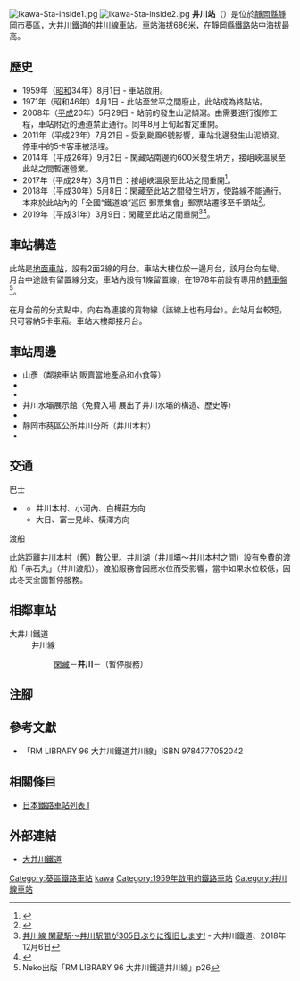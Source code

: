 {{NoteTA|G1=Transport
|T=zh-hans:井川站;zh-hk:井川站;zh-tw:井川車站;
|1=zh-hans:井川站;zh-hk:井川站;zh-tw:井川車站;
}}
{{Infobox station
|公司色 = #ff4f00
|站名 = 井川
|日文原名 = 井川
|平假名 = いかわ
|羅馬拼音 = IKAWA
|副站名 = 
|電報略號 = 
|所在地 = {{JPN}}[[靜岡縣|靜岡縣]][[靜岡市|靜岡市]][[葵區|葵區]]{{Translink|ja|井川村|井川村|井川}}
|座標 = {{coord|35|12|45.01|N|138|13|16.39|E|type:railwaystation_region:JP-24|display=inline,title}}
|車站構造 = [[地面車站|地面車站]]
|月台配置 = 2面2線
|啟用年月日 = 1959年（昭和34年）8月1日
|廢站年月日 = 
|乘客人數 = 118
|上下車人次 = 
|統計年度 = 2017
|轉車 = 
|全寬備註 = 海拔：686米
|adjacent = {{Adjacent stations|system=大井川鐵道|line=井川線|left=閑藏|right=|note-left=5.0km|note-mid=距離[[千頭站|千頭]]25.5km}}
}}
[[File:Ikawa-Sta-inside1.jpg|thumb]]
[[File:Ikawa-Sta-inside2.jpg|thumb]]
'''井川站'''（{{jpn|j=井川駅|hg=いかわえき|rm=Ikawa eki|f=y}}）是位於[[靜岡縣|靜岡縣]][[靜岡市|靜岡市]][[葵區|葵區]]{{Translink|ja|井川村|井川村|井川}}，[[大井川鐵道|大井川鐵道]]的[[井川線|井川線]][[鐵路車站|車站]]。車站海拔686米，在靜岡縣鐵路站中海拔最高。

== 歷史 ==
* 1959年（[[昭和|昭和]]34年）8月1日 - 車站啟用。
* 1971年（昭和46年）4月1日 - 此站至堂平之間廢止，此站成為終點站。
* 2008年（[[平成|平成]]20年）5月29日 - 站前的{{Translink|ja|静岡県道60号南アルプス公園線|靜岡縣道60號南阿爾卑斯公園線}}發生山泥傾瀉。由需要進行復修工程，車站附近的通道禁止通行。同年8月上旬起暫定重開。
* 2011年（平成23年）7月21日 - 受到颱風6號影響，車站北邊發生山泥傾瀉。停車中的5卡客車被活埋。
* 2014年（平成26年）9月2日 - 閑藏站南邊約600米發生坍方，接岨峽溫泉至此站之間暫運營業。
* 2017年（平成29年）3月11日：接岨峽溫泉至此站之間重開<ref name="mynavi">{{Cite news|title=大井川鐵道井川線、接阻峡温泉〜井川間3/11運転再開 - 記念イベントも開催|newspaper=Mynavi新聞|date=2017-01-12|url=http://news.mynavi.jp/news/2017/01/12/372/|accessdate=2018-04-07|language=ja|archive-date=2017-07-08|archive-url=https://web.archive.org/web/20170708144928/http://news.mynavi.jp/news/2017/01/12/372/|dead-url=no}}</ref>。
* 2018年（平成30年）5月8日：閑藏至此站之間發生坍方，使路線不能通行。本來於此站內的「全國“鐵道娘”巡回 郵票集會」郵票站遷移至千頭站<ref>{{Cite press release |title=鉄道むすめスタンプラリーを当分の間、千頭駅に移設します。 |publisher=大井川鐵道 |date=2018年5月10日 |url=http://oigawa-railway.co.jp/archives/14125 |format=PDF |language=ja |accessdate=2018年5月13日 |archiveurl=https://web.archive.org/web/20180513002433/http://oigawa-railway.co.jp/archives/14125 |archivedate=2018年5月13日 |dead-url=no }}</ref>。
*2019年（平成31年）3月9日：閑藏至此站之間重開<ref>[http://oigawa-railway.co.jp/archives/18671 井川線 閑蔵駅〜井川駅間が305日ぶりに復旧します!] {{Wayback|url=http://oigawa-railway.co.jp/archives/18671 |date=20210211062939 }}{{ja icon}}  - 大井川鐵道、2018年12月6日</ref><ref>{{Cite web|website={{Translink|ja|鉄道ファン (雑誌)|鐵道迷 (雜誌)|railf.jp（鐵道新聞）}}|date=2019年3月10日|url=https://railf.jp/news/2019/03/10/200500.html|title=井川線 閑蔵—井川間の運転再開|publisher={{Translink|ja|交友社}}|accessdate=2019年3月11日|language=ja|archive-date=2020年11月26日|archive-url=https://web.archive.org/web/20201126234321/https://railf.jp/news/2019/03/10/200500.html|dead-url=no}}</ref>。

== 車站構造 ==
此站是[[地面車站|地面車站]]，設有2面2線的月台。車站大樓位於一邊月台，該月台向左彎。月台中途設有留置線分支。車站內設有1條留置線，在1978年前設有{{Translink|ja|大井川鉄道DB1形ディーゼル機関車|大井川鐵道DB1形柴油機車|DB1形}}專用的[[轉車盤|轉車盤]]<ref>Neko出版「RM LIBRARY 96 大井川鐵道井川線」p26</ref>。

在月台前的分支點中，向右為連接{{Translink|ja|堂平駅|堂平站}}的貨物線（該線上也有月台）。此站月台較短，只可容納5卡車廂。車站大樓鄰接月台。

== 車站周邊 ==
* 山彥（鄰接車站 販賣當地產品和小食等）
* {{Translink|ja|井川ダム|井川水壩}}
* {{Translink|ja|井川ダム#井川湖と観光|井川水壩#井川湖和觀光|井川湖}}
* 井川水壩展示館（免費入場 展出了井川水壩的構造、歷史等）
* {{Translink|ja|静岡市立井川小中学校|靜岡市立井川小中學|靜岡市立井川小中學}}
* 靜岡市葵區公所井川分所（井川本村）
* {{Translink|ja|静岡県道60号南アルプス公園線|靜岡縣道60號南阿爾卑斯公園線}}

== 交通 ==
;巴士
* '''{{Translink|ja|井川地区自主運行バス|井川地區自主運行巴士}}'''
** 井川本村、小河內、白樺莊方向
** 大日、富士見峠、橫澤方向

;渡船
此站距離井川本村（舊{{Translink|ja|井川村}}）數公里。井川湖（井川壩～井川本村之間）設有免費的渡船「赤石丸」（井川渡船）。渡船服務會因應水位而受影響，當中如果水位較低，因此冬天全面暫停服務。

== 相鄰車站 ==
; 大井川鐵道
: 井川線
:: [[閑藏站|閑藏]]－'''井川'''－{{Translink|ja|堂平駅|堂平站|(貨) 堂平}}（暫停服務）
== 注腳 ==
{{Reflist}}
== 參考文獻 ==
* {{Translink|ja|ネコ・パブリッシング|Neko出版}}「RM LIBRARY 96 大井川鐵道井川線」ISBN 9784777052042
== 相關條目 ==
{{commonscat|Ikawa Station}}
* [[日本鐵路車站列表_I|日本鐵路車站列表 I]]
== 外部連結 ==
* [http://www.oigawa-railway.co.jp/ 大井川鐵道] {{Wayback|url=http://www.oigawa-railway.co.jp/ |date=20210817233110 }}{{ja icon}}
{{井川線}}
{{DEFAULTSORT:Ikawa}}
[[Category:葵區鐵路車站|Category:葵區鐵路車站]]
[[Category:日本鐵路車站_I|kawa]]
[[Category:1959年啟用的鐵路車站|Category:1959年啟用的鐵路車站]]
[[Category:井川線車站|Category:井川線車站]]